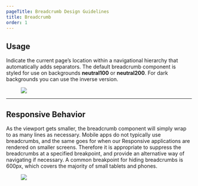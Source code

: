 ```yaml
---
pageTitle: Breadcrumb Design Guidelines
title: Breadcrumb
order: 1
---
```



<PageContent componentName="breadcrumb" type="design">

## Usage

Indicate the current page’s location within a navigational hierarchy that automatically adds separators. The default breadcrumb component is styled for use on backgrounds **neutral100** or **neutral200**. For dark backgrounds you can use the inverse version.

<figure>
  <img src="../../images/breadcrumbs/example-breadcrumbs.png" alt=" " />
</figure>

---

## Responsive Behavior

As the viewport gets smaller, the breadcrumb component will simply wrap to as many lines as necessary. Mobile apps do not typically use breadcrumbs, and the same goes for when our Responsive applications are rendered on smaller screens. Therefore it is appropriate to suppress the breadcrumbs at a specified breakpoint, and provide an alternative way of navigating if necessary. A common breakpoint for hiding breadcrumbs is 600px, which covers the majority of small tablets and phones.

<div class="two-col">
  <div class="row">
    <div class="col col-1">
      <figure>
        <img src="../../images/breadcrumbs/breadcrumbs-wrap.png" alt=" " />
      </figure>
    </div>
    <div class="col col-2"></div>
  </div>
</div>

</PageContent>